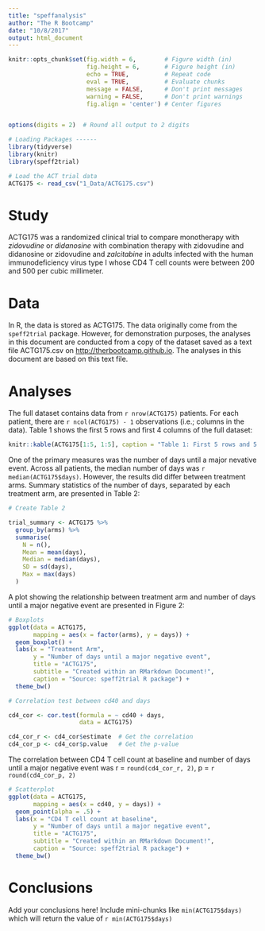 ```yaml
---
title: "speffanalysis"
author: "The R Bootcamp"
date: "10/8/2017"
output: html_document
---
```


```r
knitr::opts_chunk$set(fig.width = 6,        # Figure width (in)
                      fig.height = 6,       # Figure height (in)
                      echo = TRUE,          # Repeat code
                      eval = TRUE,          # Evaluate chunks
                      message = FALSE,      # Don't print messages
                      warning = FALSE,      # Don't print warnings
                      fig.align = 'center') # Center figures


options(digits = 2)  # Round all output to 2 digits
```


```r
# Loading Packages ------
library(tidyverse)
library(knitr)
library(speff2trial)
```


```r
# Load the ACT trial data
ACTG175 <- read_csv("1_Data/ACTG175.csv")
```


# Study
ACTG175 was a randomized clinical trial to compare monotherapy with *zidovudine* or *didanosine* with combination therapy with zidovudine and didanosine or zidovudine and *zalcitabine* in adults infected with the human immunodeficiency virus type I whose CD4 T cell counts were between 200 and 500 per cubic millimeter.

# Data

In R, the data is stored as ACTG175. The data originally come from the `speff2trial` package. However, for demonstration purposes, the analyses in this document are conducted from a copy of the dataset saved as a text file ACTG175.csv on [http://therbootcamp.github.io](http://therbootcamp.github.io). The analyses in this document are based on this text file.

# Analyses

The full dataset contains data from `r nrow(ACTG175)` patients. For each patient, there are `r ncol(ACTG175) - 1` observations (i.e.; columns in the data). Table 1 shows the first 5 rows and first 4 columns of the full dataset:

```r
knitr::kable(ACTG175[1:5, 1:5], caption = "Table 1: First 5 rows and 5 columns of the full ACTG175 dataset")
```

One of the primary measures was the number of days until a major nevative event. Across all patients, the median number of days was `r median(ACTG175$days)`. However, the results did differ between treatment arms. Summary statistics of the number of days, separated by each treatment arm, are presented in Table 2:

```r
# Create Table 2

trial_summary <- ACTG175 %>%
  group_by(arms) %>%
  summarise(
    N = n(),
    Mean = mean(days),
    Median = median(days),
    SD = sd(days),
    Max = max(days)
  )
```

A plot showing the relationship between treatment arm and number of days until a major negative event are presented in Figure 2:

```r
# Boxplots
ggplot(data = ACTG175, 
       mapping = aes(x = factor(arms), y = days)) +
  geom_boxplot() + 
  labs(x = "Treatment Arm",
       y = "Number of days until a major negative event",
       title = "ACTG175",
       subtitle = "Created within an RMarkdown Document!",
       caption = "Source: speff2trial R package") + 
  theme_bw()
```


```r
# Correlation test between cd40 and days

cd4_cor <- cor.test(formula = ~ cd40 + days,
                    data = ACTG175)

cd4_cor_r <- cd4_cor$estimate  # Get the correlation
cd4_cor_p <- cd4_cor$p.value   # Get the p-value
```

The correlation between CD4 T cell count at baseline and number of days until a major negative event was r = `round(cd4_cor_r, 2)`, p = `r round(cd4_cor_p, 2)`


```r
# Scatterplot
ggplot(data = ACTG175, 
       mapping = aes(x = cd40, y = days)) +
  geom_point(alpha = .5) + 
  labs(x = "CD4 T cell count at baseline",
       y = "Number of days until a major negative event",
       title = "ACTG175",
       subtitle = "Created within an RMarkdown Document!",
       caption = "Source: speff2trial R package") + 
  theme_bw()
```

# Conclusions

Add your conclusions here! Include mini-chunks like `min(ACTG175$days)` which will return the value of `r min(ACTG175$days)`

